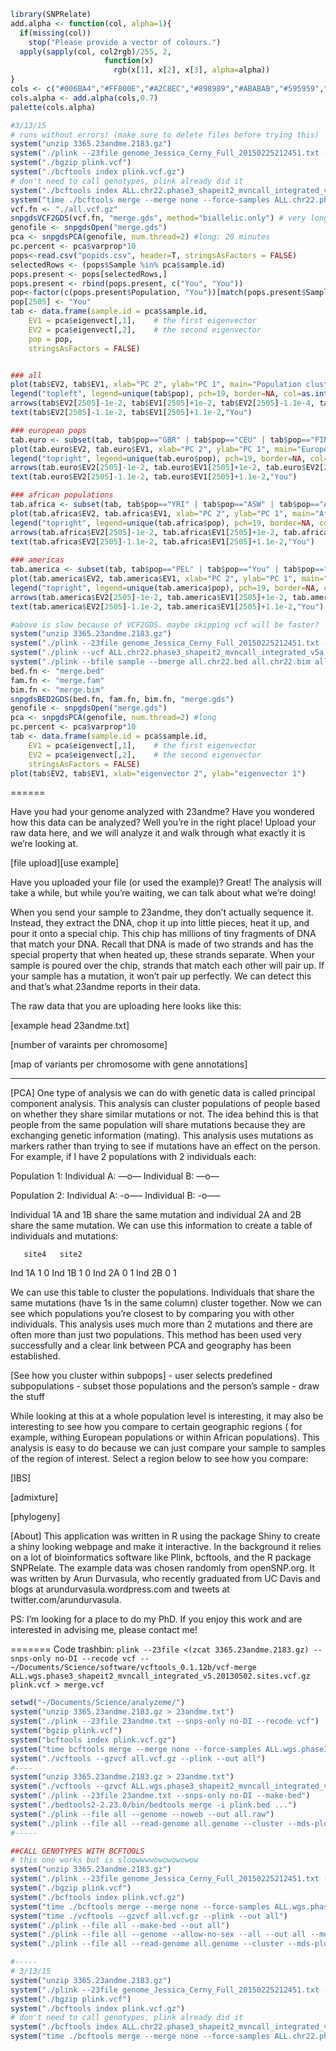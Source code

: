 ```r
library(SNPRelate)
add.alpha <- function(col, alpha=1){
  if(missing(col))
    stop("Please provide a vector of colours.")
  apply(sapply(col, col2rgb)/255, 2, 
                     function(x) 
                       rgb(x[1], x[2], x[3], alpha=alpha))  
}
cols <- c("#006BA4","#FF800E","#A2C8EC","#898989","#ABABAB","#595959","#5F9ED1","#CFCFCF","#FFBC79","#C85200","#0063A4","#FF400E","#A228EC","#fd325a","#ABAB4B","#595459","#579ED1","#C6CFCF","#FF6C79","#C55200","#FF1C79","#C81200","#006314","#F1400E","#1228EC","#7dff18","#138503")
cols.alpha <- add.alpha(cols,0.7)
palette(cols.alpha)
```


```r
#3/13/15
# runs without errors! (make sure to delete files before trying this)
system("unzip 3365.23andme.2183.gz")
system("./plink --23file genome_Jessica_Cerny_Full_20150225212451.txt --snps-only no-DI --chr 22 --recode vcf")
system("./bgzip plink.vcf")
system("./bcftools index plink.vcf.gz")
# don't need to call genotypes, plink already did it
system("./bcftools index ALL.chr22.phase3_shapeit2_mvncall_integrated_v5a.20130502.genotypes.vcf.gz") # won't need to do this every time
system("time ./bcftools merge --merge none --force-samples ALL.chr22.phase3_shapeit2_mvncall_integrated_v5a.20130502.genotypes.vcf.gz plink.vcf.gz -o all.vcf.gz -O z") #10 minutes
vcf.fn <- "./all.vcf.gz" 
snpgdsVCF2GDS(vcf.fn, "merge.gds", method="biallelic.only") # very long!!!! ~20 mins
genofile <- snpgdsOpen("merge.gds")
pca <- snpgdsPCA(genofile, num.thread=2) #long: 20 minutes
pc.percent <- pca$varprop*10
pops<-read.csv("popids.csv", header=T, stringsAsFactors = FALSE)
selectedRows <- (pops$Sample %in% pca$sample.id) 
pops.present <- pops[selectedRows,]
pops.present <- rbind(pops.present, c("You", "You"))
pop<-factor(c(pops.present$Population, "You"))[match(pops.present$Sample,pca$sample.id)]
pop[2505] <- "You"
tab <- data.frame(sample.id = pca$sample.id,
    EV1 = pca$eigenvect[,1],    # the first eigenvector
    EV2 = pca$eigenvect[,2],    # the second eigenvector
    pop = pop,
    stringsAsFactors = FALSE)


### all
plot(tab$EV2, tab$EV1, xlab="PC 2", ylab="PC 1", main="Population clustering and you", pch=19, col=as.integer(tab$pop))
legend("topleft", legend=unique(tab$pop), pch=19, border=NA, col=as.integer(unique(tab$pop)), cex=0.7)
arrows(tab$EV2[2505]-1e-2, tab$EV1[2505]+1e-2, tab$EV2[2505]-1.1e-4, tab$EV1[2505]-1.1e-4, col=add.alpha("#EE0000",0.7),lwd=1.5)
text(tab$EV2[2505]-1.1e-2, tab$EV1[2505]+1.1e-2,"You")

### european pops
tab.euro <- subset(tab, tab$pop=="GBR" | tab$pop=="CEU" | tab$pop=="FIN" | tab$pop=="You" | tab$pop=="TSI" | tab$pop=="IBS")
plot(tab.euro$EV2, tab.euro$EV1, xlab="PC 2", ylab="PC 1", main="European ancestry clustering and you", pch=19, col=as.integer(tab.euro$pop))
legend("topright", legend=unique(tab.euro$pop), pch=19, border=NA, col=as.integer(unique(tab.euro$pop)), cex=0.7)
arrows(tab.euro$EV2[2505]-1e-2, tab.euro$EV1[2505]+1e-2, tab.euro$EV2[2505]-1.1e-4, tab.euro$EV1[2505]-1.1e-4, col=add.alpha("#EE0000",0.7),lwd=1.5)
text(tab.euro$EV2[2505]-1.1e-2, tab.euro$EV1[2505]+1.1e-2,"You")

### african populations
tab.africa <- subset(tab, tab$pop=="YRI" | tab$pop=="ASW" | tab$pop=="ACB" | tab$pop=="You" | tab$pop=="ESN" | tab$pop=="GWD" | tab$pop=="LWK" | tab$pop=="MSL")
plot(tab.africa$EV2, tab.africa$EV1, xlab="PC 2", ylab="PC 1", main="African ancestry clustering and you", pch=19, col=as.integer(tab.africa$pop))
legend("topright", legend=unique(tab.africa$pop), pch=19, border=NA, col=as.integer(unique(tab.africa$pop)), cex=0.7)
arrows(tab.africa$EV2[2505]-1e-2, tab.africa$EV1[2505]+1e-2, tab.africa$EV2[2505]-1.1e-4, tab.africa$EV1[2505]-1.1e-4, col=add.alpha("#EE0000",0.7),lwd=1.5)
text(tab.africa$EV2[2505]-1.1e-2, tab.africa$EV1[2505]+1.1e-2,"You")
  
### americas
tab.america <- subset(tab, tab$pop=="PEL" | tab$pop=="You" | tab$pop=="CLM" | tab$pop=="MXL" | tab$pop=="PUR")
plot(tab.america$EV2, tab.america$EV1, xlab="PC 2", ylab="PC 1", main="American ancestry clustering and you", pch=19, col=as.integer(tab.america$pop))
legend("topright", legend=unique(tab.america$pop), pch=19, border=NA, col=as.integer(unique(tab.america$pop)), cex=0.7)
arrows(tab.america$EV2[2505]-1e-2, tab.america$EV1[2505]+1e-2, tab.america$EV2[2505]-1.1e-4, tab.america$EV1[2505]-1.1e-4, col=add.alpha("#EE0000",0.7),lwd=1.5)
text(tab.america$EV2[2505]-1.1e-2, tab.america$EV1[2505]+1.1e-2,"You")
```

```r
#above is slow because of VCF2GDS. maybe skipping vcf will be faster?
system("unzip 3365.23andme.2183.gz")
system("./plink --23file genome_Jessica_Cerny_Full_20150225212451.txt --snps-only no-DI --chr 22 --make-bed --out sample")
system("./plink --vcf ALL.chr22.phase3_shapeit2_mvncall_integrated_v5a.20130502.genotypes.vcf.gz --make-bed -out all.chr22") # only need to do this once
system("./plink --bfile sample --bmerge all.chr22.bed all.chr22.bim all.chr22.fam --make-bed --out merge") # doesn't work. need to remove multiallelic sites/alleles
bed.fn <- "merge.bed"
fam.fn <- "merge.fam"
bim.fn <- "merge.bim"
snpgdsBED2GDS(bed.fn, fam.fn, bim.fn, "merge.gds")
genofile <- snpgdsOpen("merge.gds")
pca <- snpgdsPCA(genofile, num.thread=2) #long 
pc.percent <- pca$varprop*10
tab <- data.frame(sample.id = pca$sample.id,
    EV1 = pca$eigenvect[,1],    # the first eigenvector
    EV2 = pca$eigenvect[,2],    # the second eigenvector
    stringsAsFactors = FALSE)
plot(tab$EV2, tab$EV1, xlab="eigenvector 2", ylab="eigenvector 1")
```

======

Have you had your genome analyzed with 23andme? Have you wondered how this data can be analyzed? Well you're in the right place! Upload your raw data here, and we will analyze it and walk through what exactly it is we're looking at. 

[file upload][use example]

Have you uploaded your file (or used the example)? Great! The analysis will take a while, but while you're waiting, we can talk about what we're doing!

When you send your sample to 23andme, they don't actually sequence it. Instead, they extract the DNA, chop it up into little pieces, heat it up, and pour it onto a special chip. This chip has millions of tiny fragments of DNA that match your DNA. Recall that DNA is made of two strands and has the special property that when heated up, these strands separate. When your sample is poured over the chip, strands that match each other will pair up. If your sample has a mutation, it won't pair up perfectly. We can detect this and that's what 23andme reports in their data. 

The raw data that you are uploading here looks like this:

[example head 23andme.txt]

[number of varaints per chromosome]

[map of variants per chromosome with gene annotations]

---

[PCA]
One type of analysis we can do with genetic data is called principal component analysis. This analysis can cluster populations of people based on whether they share similar mutations or not. The idea behind this is that people from the same population will share mutations because they are exchanging genetic information (mating). This analysis uses mutations as markers rather than trying to see if mutations have an effect on the person. For example, if I have 2 populations with 2 individuals each:

Population 1: 
Individual A: ---o---
Individual B: ---o---

Population 2:
Individual A: -o-----
Individual B: -o-----

Individual 1A and 1B share the same mutation and individual 2A and 2B share the same mutation. We can use this information to create a table of individuals and mutations:

       site4   site2
Ind 1A   1       0
Ind 1B   1       0
Ind 2A   0       1
Ind 2B   0       1

We can use this table to cluster the populations. Individuals that share the same mutations (have 1s in the same column) cluster together. Now we can see which populations you're closest to by comparing you with other individuals. This analysis uses much more than 2 mutations and there are often more than just two populations. This method has been used very successfully and a clear link between PCA and geography has been established. 

[See how you cluster within subpops]
  - user selects predefined subpopulations
  - subset those populations and the person's sample
  - draw the stuff
  
While looking at this at a whole population level is interesting, it may also be interesting to see how you compare to certain geographic regions ( for example, withing European populations or within African populations). This analysis is easy to do because we can just compare your sample to samples of the region of interest. Select a region below to see how you compare:

[IBS]

[admixture]

[phylogeny]

[About]
This application was written in R using the package Shiny to create a shiny looking webpage and make it interactive. In the background it relies on a lot of bioinformatics software like Plink, bcftools, and the R package SNPRelate. The example data was chosen randomly from openSNP.org. It was written by Arun Durvasula, who recently graduated from UC Davis and blogs at arundurvasula.wordpress.com and tweets at twitter.com/arundurvasula. 

PS: I'm looking for a place to do my PhD. If you enjoy this work and are interested in advising me, please contact me!



=======
Code trashbin:
`plink --23file <(zcat 3365.23andme.2183.gz) --snps-only no-DI --recode vcf --`
`~/Documents/Science/software/vcftools_0.1.12b/vcf-merge ALL.wgs.phase3_shapeit2_mvncall_integrated_v5.20130502.sites.vcf.gz plink.vcf > merge.vcf`
```r
setwd("~/Documents/Science/analyzeme/")
system("unzip 3365.23andme.2183.gz > 23andme.txt")
system("./plink --23file 23andme.txt --snps-only no-DI --recode vcf")
system("bgzip plink.vcf")
system("bcftools index plink.vcf.gz")
system("time bcftools merge --merge none --force-samples ALL.wgs.phase3_shapeit2_mvncall_integrated_v5.20130502.sites.vcf.gz plink.vcf.gz -o all.vcf.gz -O z")
system("./vcftools --gzvcf all.vcf.gz --plink --out all")
#----
system("unzip 3365.23andme.2183.gz > 23andme.txt")
system("./vcftools --gzvcf ALL.wgs.phase3_shapeit2_mvncall_integrated_v5.20130502.sites.vcf.gz --plink --out all")
system("./plink --23file 23andme.txt --snps-only no-DI --make-bed")
system("./bedtools2-2.23.0/bin/bedtools merge -i plink.bed ...")
system("./plink --file all --genome --noweb --out all.raw")
system("./plink --file all --read-genome all.genome --cluster --mds-plot 2 --noweb")
#-----

##CALL GENOTYPES WITH BCFTOOLS
# this one works but is sloowwwwowowowowow
system("unzip 3365.23andme.2183.gz")
system("./plink --23file genome_Jessica_Cerny_Full_20150225212451.txt --snps-only no-DI --recode vcf")
system("./bgzip plink.vcf")
system("./bcftools index plink.vcf.gz")
system("time ./bcftools merge --merge none --force-samples ALL.wgs.phase3_shapeit2_mvncall_integrated_v5.20130502.sites.vcf.gz plink.vcf.gz -o all.vcf.gz -O z")
system("time ./vcftools --gzvcf all.vcf.gz --plink --out all")
system("./plink --file all --make-bed --out all")
system("./plink --file all --genome --allow-no-sex --all --out all --memory 2048 --parallel 4 4")
system("./plink --file all --read-genome all.genome --cluster --mds-plot 4 --noweb")

#-----
# 3/13/15
system("unzip 3365.23andme.2183.gz")
system("./plink --23file genome_Jessica_Cerny_Full_20150225212451.txt --snps-only no-DI --chr 22 --recode vcf")
system("./bgzip plink.vcf")
system("./bcftools index plink.vcf.gz")
# don't need to call genotypes, plink already did it
system("./bcftools index ALL.chr22.phase3_shapeit2_mvncall_integrated_v5a.20130502.genotypes.vcf.gz") # won't need to do this every time
system("time ./bcftools merge --merge none --force-samples ALL.chr22.phase3_shapeit2_mvncall_integrated_v5a.20130502.genotypes.vcf.gz plink.vcf.gz -o all.vcf.gz -O z") #10 minutes
```